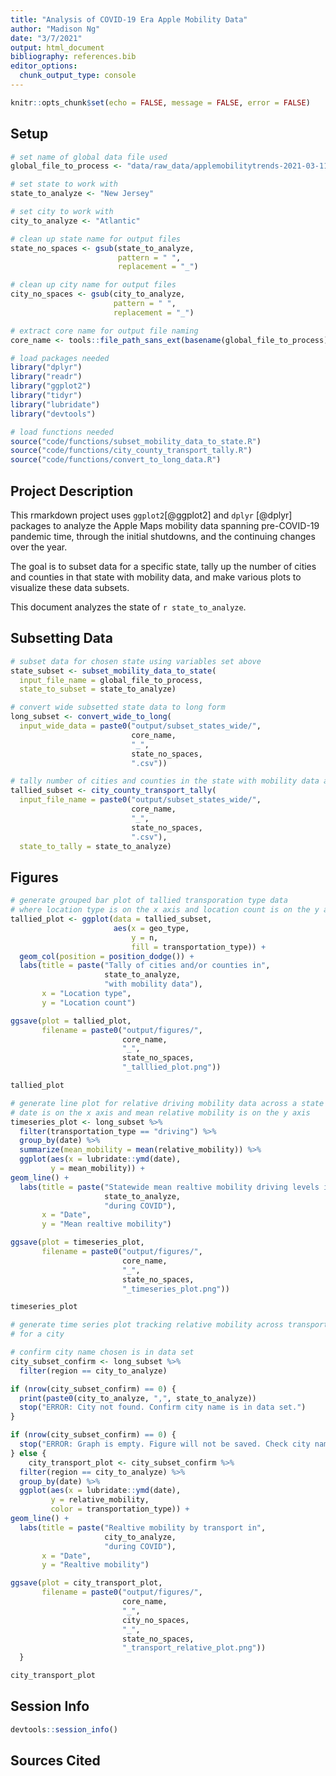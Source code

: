 ```yaml
---
title: "Analysis of COVID-19 Era Apple Mobility Data"
author: "Madison Ng"
date: "3/7/2021"
output: html_document
bibliography: references.bib
editor_options: 
  chunk_output_type: console
---
```


```r
knitr::opts_chunk$set(echo = FALSE, message = FALSE, error = FALSE)
```

## Setup

```r
# set name of global data file used
global_file_to_process <- "data/raw_data/applemobilitytrends-2021-03-11.csv"

# set state to work with
state_to_analyze <- "New Jersey"

# set city to work with
city_to_analyze <- "Atlantic"

# clean up state name for output files
state_no_spaces <- gsub(state_to_analyze,
                        pattern = " ",
                        replacement = "_")

# clean up city name for output files
city_no_spaces <- gsub(city_to_analyze,
                       pattern = " ",
                       replacement = "_")

# extract core name for output file naming
core_name <- tools::file_path_sans_ext(basename(global_file_to_process))
```

```r
# load packages needed
library("dplyr")
library("readr")
library("ggplot2")
library("tidyr")
library("lubridate")
library("devtools")

# load functions needed
source("code/functions/subset_mobility_data_to_state.R")
source("code/functions/city_county_transport_tally.R")
source("code/functions/convert_to_long_data.R")
```

## Project Description

This rmarkdown project uses `ggplot2`[@ggplot2] and `dplyr` [@dplyr] packages to analyze the Apple Maps mobility data spanning pre-COVID-19 pandemic time, through the initial shutdowns, and the continuing changes over the year.

The goal is to subset data for a specific state, tally up the number of cities and counties in that state with mobility data, and make various plots to visualize these data subsets.

This document analyzes the state of `r state_to_analyze`.

## Subsetting Data

```r
# subset data for chosen state using variables set above
state_subset <- subset_mobility_data_to_state(
  input_file_name = global_file_to_process,
  state_to_subset = state_to_analyze)
```

```r
# convert wide subsetted state data to long form
long_subset <- convert_wide_to_long(
  input_wide_data = paste0("output/subset_states_wide/",
                           core_name,
                           "_",
                           state_no_spaces,
                           ".csv"))
```

```r
# tally number of cities and counties in the state with mobility data available
tallied_subset <- city_county_transport_tally(
  input_file_name = paste0("output/subset_states_wide/",
                           core_name,
                           "_",
                           state_no_spaces,
                           ".csv"),
  state_to_tally = state_to_analyze)
```

## Figures

```r
# generate grouped bar plot of tallied transporation type data
# where location type is on the x axis and location count is on the y axis
tallied_plot <- ggplot(data = tallied_subset,
                       aes(x = geo_type,
                           y = n,
                           fill = transportation_type)) +
  geom_col(position = position_dodge()) +
  labs(title = paste("Tally of cities and/or counties in",
                     state_to_analyze,
                     "with mobility data"),
       x = "Location type",
       y = "Location count")

ggsave(plot = tallied_plot,
       filename = paste0("output/figures/",
                         core_name,
                         "_",
                         state_no_spaces,
                         "_talllied_plot.png"))

tallied_plot
```

```r
# generate line plot for relative driving mobility data across a state where
# date is on the x axis and mean relative mobility is on the y axis
timeseries_plot <- long_subset %>%
  filter(transportation_type == "driving") %>%
  group_by(date) %>%
  summarize(mean_mobility = mean(relative_mobility)) %>%
  ggplot(aes(x = lubridate::ymd(date),
         y = mean_mobility)) +
geom_line() +
  labs(title = paste("Statewide mean realtive mobility driving levels in",
                     state_to_analyze,
                     "during COVID"),
       x = "Date",
       y = "Mean realtive mobility")

ggsave(plot = timeseries_plot,
       filename = paste0("output/figures/",
                         core_name,
                         "_",
                         state_no_spaces,
                         "_timeseries_plot.png"))

timeseries_plot
```

```r
# generate time series plot tracking relative mobility across transport types
# for a city

# confirm city name chosen is in data set
city_subset_confirm <- long_subset %>%
  filter(region == city_to_analyze)

if (nrow(city_subset_confirm) == 0) {
  print(paste0(city_to_analyze, ",", state_to_analyze))
  stop("ERROR: City not found. Confirm city name is in data set.")
}

if (nrow(city_subset_confirm) == 0) {
  stop("ERROR: Graph is empty. Figure will not be saved. Check city name.")
} else {
    city_transport_plot <- city_subset_confirm %>%
  filter(region == city_to_analyze) %>%
  group_by(date) %>%
  ggplot(aes(x = lubridate::ymd(date),
         y = relative_mobility,
         color = transportation_type)) +
geom_line() +
  labs(title = paste("Realtive mobility by transport in",
                     city_to_analyze,
                     "during COVID"),
       x = "Date",
       y = "Realtive mobility")

ggsave(plot = city_transport_plot,
       filename = paste0("output/figures/",
                         core_name,
                         "_",
                         city_no_spaces,
                         "_",
                         state_no_spaces,
                         "_transport_relative_plot.png"))
  }

city_transport_plot
```


## Session Info

```r
devtools::session_info()
```


## Sources Cited
